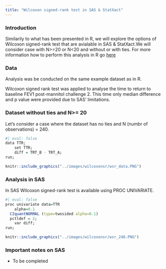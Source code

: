 ```yaml
---
title: "Wilcoxon signed-rank test in SAS & StatXact"
---
```


### **Introduction**

Similarily to what has been presented in R, we will explore the options of Wilcoxon signed-rank test that are avialable in SAS & StatXact.We will consider case with N\>=20 or N\<20 and without or with ties. For more information how to perform this analysis in R go [here](../data-info/wilcoxonsr_hodges_lehman.qmd)

### Data {.unnumbered}

Analysis was be conducted on the same example dataset as in R.

Wilcoxon signed rank test was applied to analyse the time to return to baseline FEV1 post-mannitol challenge 2. This time only median difference and p value were provided due to SAS' limitations.

### Dataset without ties and N\>= 20 {.unnumbered}

Let's consider a case where the dataset has no ties and N (numbr of observations) = 240.

```r
#| eval: false
data TTR;
	set TTR;
	diff = TRT_B - TRT_A;
run;
```

```r
knitr::include_graphics("../images/wilcoxonsr/wsr_data.PNG")
```

### Analysis in SAS {.unnumbered}

In SAS Wilcoxon signed-rank test is available using PROC UNIVARIATE.

```r
#| eval: false
proc univariate data=TTR
	alpha=0.1
  CIquantNORMAL (type=twosided alpha=0.1)
  pctldef = 2;   
	var diff;
run;
```

```r
knitr::include_graphics("../images/wilcoxonsr/wsr_240.PNG")
```

### Important notes on SAS {.unnumbered}

-   To be completed
